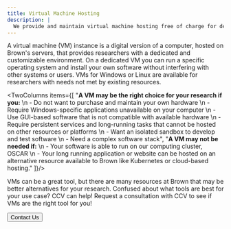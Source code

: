 ```yaml
---
title: Virtual Machine Hosting
description: |
  We provide and maintain virtual machine hosting free of charge for departments or researchers who need access to a server.
---
```


<ContentSection title="What is a Virtual Machine?">
A virtual machine (VM) instance is a digital version of a computer, hosted on Brown's servers, that provides
researchers with a dedicated and customizable environment. On a dedicated VM you can run a specific operating system
and install your own software without interfering with other systems or users. VMs for Windows or Linux are available
for researchers with needs not met by existing resources.
</ContentSection>
<ContentSection title="Is a VM Right for you?">

<TwoColumns items={[
"**A VM may be the right choice for your research if you:** \n  - Do not want to purchase and maintain your own hardware \n - Require Windows-specific applications unavailable on your computer \n  - Use GUI-based software that is not compatible with available hardware \n  - Require persistent services and long-running tasks that cannot be hosted on other resources or platforms \n  - Want an isolated sandbox to develop and test software \n  - Need a complex software stack",
"**A VM may not be needed if:**  \n - Your software is able to run on our computing cluster, OSCAR  \n - Your long running application or website can be hosted on an alternative resource available to Brown like Kubernetes or cloud-based hosting."
]}/>

</ContentSection>


<ContentSection title="Contact Us">

VMs can be a great tool, but there are many resources at Brown that may be better alternatives for your research.
Confused about what tools are best for your use case? CCV can help! Request a consultation with CCV to see if VMs
are the right tool for you!

<Button size="md" href="/about/help">
  Contact Us
</Button>

</ContentSection>